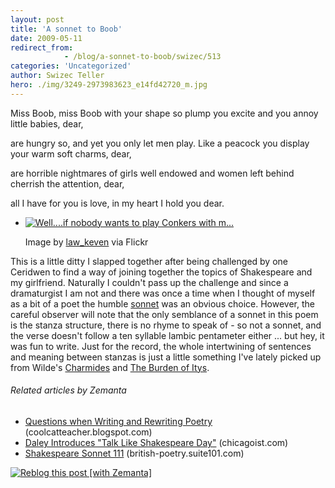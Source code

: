 ```yaml
---
layout: post
title: 'A sonnet to Boob'
date: 2009-05-11
redirect_from: 
            - /blog/a-sonnet-to-boob/swizec/513
categories: 'Uncategorized'
author: Swizec Teller
hero: ./img/3249-2973983623_e14fd42720_m.jpg
---
```

Miss Boob, miss Boob with your shape so plump you excite and you annoy little babies, dear,

are hungry so, and yet you only let men play. Like a peacock you display your warm soft charms, dear,

are horrible nightmares of girls well endowed and women left behind cherrish the attention, dear,

all I have for you is love, in my heart I hold you dear.

- [![Well....if nobody wants to play Conkers with m...](./img/3249-2973983623_e14fd42720_m.jpg "Well....if nobody wants to play Conkers with m...")](http://www.flickr.com/photos/66164549@N00/2973983623/)

  Image by [law_keven](http://www.flickr.com/photos/66164549@N00/2973983623/) via Flickr

This is a little ditty I slapped together after being challenged by one Ceridwen to find a way of joining together the topics of Shakespeare and my girlfriend. Naturally I couldn't pass up the challenge and since a dramaturgist I am not and there was once a time when I thought of myself as a bit of a poet the humble [sonnet](http://en.wikipedia.org/wiki/Sonnet "Sonnet") was an obvious choice. However, the careful observer will note that the only semblance of a sonnet in this poem is the stanza structure, there is no rhyme to speak of - so not a sonnet, and the verse doesn't follow a ten syllable lambic pentameter either ... but hey, it was fun to write. Just for the record, the whole intertwining of sentences and meaning between stanzas is just a little something I've lately picked up from Wilde's [Charmides](http://en.wikisource.org/wiki/Charmides_(Wilde)) and [The Burden of Itys](http://en.wikisource.org/wiki/The_Burden_of_Itys).

###### Related articles by Zemanta

- [Questions when Writing and Rewriting Poetry](http://coolcatteacher.blogspot.com/2009/05/questions-when-writing-and-rewriting.html) (coolcatteacher.blogspot.com)
- [Daley Introduces "Talk Like Shakespeare Day"](http://chicagoist.com/2009/04/20/talk_like_shakespeare_day_introduce.php) (chicagoist.com)
- [Shakespeare Sonnet 111](http://british-poetry.suite101.com/article.cfm/shakespeare_sonnet_111) (british-poetry.suite101.com)

[![Reblog this post \[with Zemanta\]](http://img.zemanta.com/reblog_e.png?x-id=5181da31-1589-4f0a-beb7-c9eaed8e6258)](http://reblog.zemanta.com/zemified/5181da31-1589-4f0a-beb7-c9eaed8e6258/ "Reblog this post \[with Zemanta]")